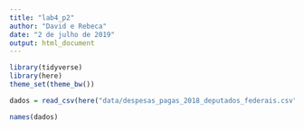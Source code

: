 ```yaml
---
title: "lab4_p2"
author: "David e Rebeca"
date: "2 de julho de 2019"
output: html_document
---
```


```r
library(tidyverse)
library(here)
theme_set(theme_bw())
```

```r
dados = read_csv(here("data/despesas_pagas_2018_deputados_federais.csv"))

names(dados)
```

